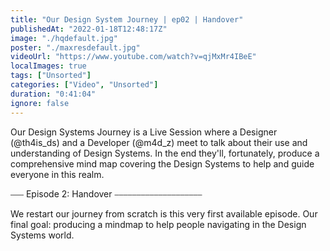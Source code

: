 ```yaml
---
title: "Our Design System Journey | ep02 | Handover"
publishedAt: "2022-01-18T12:48:17Z"
image: "./hqdefault.jpg"
poster: "./maxresdefault.jpg"
videoUrl: "https://www.youtube.com/watch?v=qjMxMr4IBeE"
localImages: true
tags: ["Unsorted"]
categories: ["Video", "Unsorted"]
duration: "0:41:04"
ignore: false
---
```


Our Design Systems Journey is a Live Session where a Designer (@th4is_ds) and a Developer (@m4d_z) meet to talk about their use and understanding of Design Systems. In the end they'll, fortunately, produce a comprehensive mind map covering the Design Systems to help and guide everyone in this realm.

⎯⎯⎯ Episode 2: Handover ⎯⎯⎯⎯⎯⎯⎯⎯⎯⎯⎯⎯⎯⎯⎯⎯⎯⎯⎯⎯

We restart our journey from scratch is this very first available episode. Our final goal: producing a mindmap to help people navigating in the Design Systems world.
